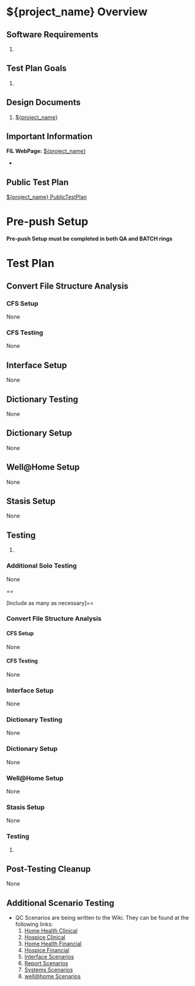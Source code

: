 =${project_name} Overview=
==Software Requirements==
# 


==Test Plan Goals==
# 


==Design Documents==
#[[${project_name}]]


==Important Information==
'''FIL WebPage:''' [http://support.homecare.meditech.com/fil/fil.php?id=${project_name} ${project_name}]

* 


==Public Test Plan==
[[${project_name} PublicTestPlan]]


=Pre-push Setup=

'''Pre-push Setup must be completed in both QA and BATCH rings'''



=Test Plan=
==Convert File Structure Analysis==
===CFS Setup===
None


===CFS Testing===
None


==Interface Setup==
None


==Dictionary Testing==
None


==Dictionary Setup==
None


==Well@Home Setup==
None


==Stasis Setup==
None


==Testing==
#


===Additional Solo Testing===
None


==<Section Header> [Include as many as necessary]==
===Convert File Structure Analysis===
====CFS Setup====
None


====CFS Testing====
None


===Interface Setup===
None


===Dictionary Testing===
None


===Dictionary Setup===
None


===Well@Home Setup===
None


===Stasis Setup===
None


===Testing===
# 


==Post-Testing Cleanup==
None


==Additional Scenario Testing==
*QC Scenarios are being written to the Wiki.  They can be found at the following links:
*#[[QC_HH_Clinical_Scenarios|Home Health Clinical]]
*#[[QC_Hospice_Clinical_Scenarios|Hospice Clinical]]
*#[[QC_HH_Financial_Scenarios|Home Health Financial]]
*#[[QC_Hospice_Financial_Scenarios|Hospice Financial]]
*#[[QC-INTERFACE|Interface Scenarios]]
*#[[QC_Report_Scenarios|Report Scenarios]]
*#[[SystemsValidationTests|Systems Scenarios]]
*#[[User:Kesha_Page#Scenarios|well@home Scenarios]]
